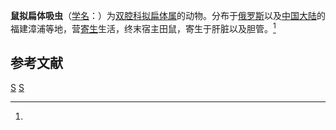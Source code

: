 {{Speciesbox
| taxon = Platynosomoides muris
| binomial_authority = (Shcherbakiva, 1942)<ref name='id9951'>{{cite web| url =http://www.bioinfo.cn/db05/BjdwSpecies.php?action=view&id=9951| title =鼠拟扁体吸虫| work =《中国动物物种编目数据库》| publisher =中国科学院微生物研究所| author =中国科学院动物研究所| accessdate =2009-04-16| deadurl =yes| archiveurl =https://web.archive.org/web/20160305021542/http://www.bioinfo.cn/db05/BjdwSpecies.php?action=view&id=9951| archivedate =2016-03-05}}</ref>
}}

'''鼠拟扁体吸虫'''（[[学名|学名]]：{{lang|la|''Platynosomoides muris''}}）为[[双腔科|双腔科]][[拟扁体属|拟扁体属]]的动物。分布于[[俄罗斯|俄罗斯]]以及[[中国大陆|中国大陆]]的福建漳浦等地，营[[寄生|寄生]]生活，终末宿主田鼠，寄生于肝脏以及胆管。<ref name='id9951'/>

== 参考文献 ==
{{reflist}}

{{吸虫小作品}}

{{Taxonbar}}
[[Category:1942年描述的动物|S]]
[[Category:拟扁体属|S]]